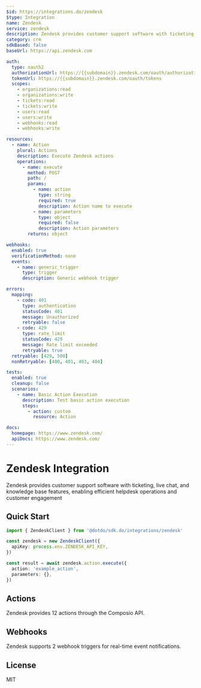 ```yaml
---
$id: https://integrations.do/zendesk
$type: Integration
name: Zendesk
service: zendesk
description: Zendesk provides customer support software with ticketing, live chat, and knowledge base features, enabling efficient helpdesk operations and customer engagement
category: crm
sdkBased: false
baseUrl: https://api.zendesk.com

auth:
  type: oauth2
  authorizationUrl: https://{{subdomain}}.zendesk.com/oauth/authorizations/new
  tokenUrl: https://{{subdomain}}.zendesk.com/oauth/tokens
  scopes:
    - organizations:read
    - organizations:write
    - tickets:read
    - tickets:write
    - users:read
    - users:write
    - webhooks:read
    - webhooks:write

resources:
  - name: Action
    plural: Actions
    description: Execute Zendesk actions
    operations:
      - name: execute
        method: POST
        path: /
        params:
          - name: action
            type: string
            required: true
            description: Action name to execute
          - name: parameters
            type: object
            required: false
            description: Action parameters
        returns: object

webhooks:
  enabled: true
  verificationMethod: none
  events:
    - name: generic_trigger
      type: trigger
      description: Generic webhook trigger

errors:
  mapping:
    - code: 401
      type: authentication
      statusCode: 401
      message: Unauthorized
      retryable: false
    - code: 429
      type: rate_limit
      statusCode: 429
      message: Rate limit exceeded
      retryable: true
  retryable: [429, 500]
  nonRetryable: [400, 401, 403, 404]

tests:
  enabled: true
  cleanup: false
  scenarios:
    - name: Basic Action Execution
      description: Test basic action execution
      steps:
        - action: custom
          resource: Action

docs:
  homepage: https://www.zendesk.com/
  apiDocs: https://www.zendesk.com/
---
```


# Zendesk Integration

Zendesk provides customer support software with ticketing, live chat, and knowledge base features, enabling efficient helpdesk operations and customer engagement

## Quick Start

```typescript
import { ZendeskClient } from '@dotdo/sdk.do/integrations/zendesk'

const zendesk = new ZendeskClient({
  apiKey: process.env.ZENDESK_API_KEY,
})

const result = await zendesk.action.execute({
  action: 'example_action',
  parameters: {},
})
```

## Actions

Zendesk provides 12 actions through the Composio API.

## Webhooks

Zendesk supports 2 webhook triggers for real-time event notifications.

## License

MIT

